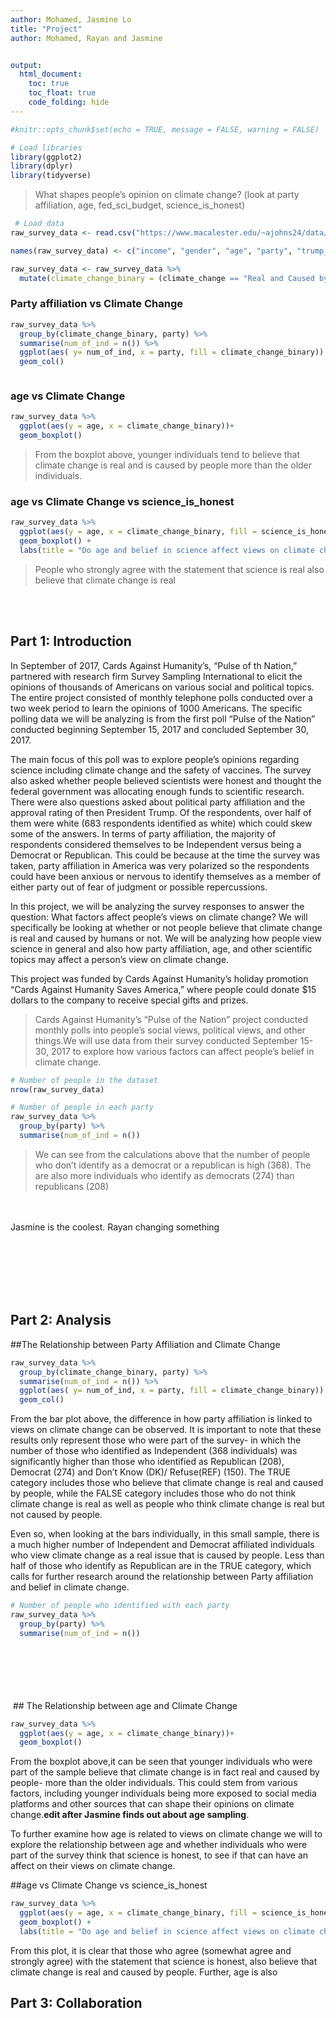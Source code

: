 ```yaml
---
author: Mohamed, Jasmine Lo
title: "Project"
author: Mohamed, Rayan and Jasmine


output: 
  html_document:
    toc: true
    toc_float: true
    code_folding: hide
---
```



```r
#knitr::opts_chunk$set(echo = TRUE, message = FALSE, warning = FALSE)

```

```r
# Load libraries
library(ggplot2)
library(dplyr)
library(tidyverse)
```
 > What shapes people’s opinion on climate change?
 (look at party affiliation, age, fed_sci_budget, science_is_honest)


```r
 # Load data
raw_survey_data <- read.csv("https://www.macalester.edu/~ajohns24/data/pulse_of_the_nation.csv")

names(raw_survey_data) <- c("income", "gender", "age", "party", "trump_approval", "education", "marital", "robots", "climate_change", "transformers", "science_is_honest", "vaccines_are_safe", "books", "ghosts", "fed_sci_budget", "earth_sun", "wise_unwise")

raw_survey_data <- raw_survey_data %>% 
  mutate(climate_change_binary = (climate_change == "Real and Caused by People"))
```

### Party affiliation vs Climate Change
```r
raw_survey_data %>%
  group_by(climate_change_binary, party) %>% 
  summarise(num_of_ind = n()) %>% 
  ggplot(aes( y= num_of_ind, x = party, fill = climate_change_binary)) +
  geom_col() 



```



### age vs Climate Change 


```r
raw_survey_data %>% 
  ggplot(aes(y = age, x = climate_change_binary))+
  geom_boxplot()
```

> From the boxplot above, younger individuals tend to believe that climate change is real and is caused by people more than the older individuals.



### age vs Climate Change vs science_is_honest

```r
raw_survey_data %>% 
  ggplot(aes(y = age, x = climate_change_binary, fill = science_is_honest))+
  geom_boxplot() +
  labs(title = "Do age and belief in science affect views on climate change?", x = "Climate change is real and caused by people", y= "Age")
```
> People who strongly agree with the statement that science is real also believe that climate change is real




\
\


## Part 1: Introduction

  In September of 2017, Cards Against Humanity's, "Pulse of th Nation," partnered with research firm Survey Sampling International to elicit the opinions of thousands of Americans on various social and political topics. The entire project consisted of monthly telephone polls conducted over a two week period to learn the opinions of 1000 Americans. The specific polling data we will be analyzing is from the first poll "Pulse of the Nation" conducted beginning September 15, 2017 and concluded September 30, 2017.
  
  The main focus of this poll was to explore people's opinions regarding science including climate change and the safety of vaccines. The survey also asked whether people believed scientists were honest and thought the federal government was allocating enough funds to scientific research. There were also questions asked about political party affiliation and the approval rating of then President Trump. Of the respondents, over half of them were white (683 respondents identified as white) which could skew some of the answers. In terms of party affiliation, the majority of respondents considered themselves to be Independent versus being a Democrat or Republican. This could be because at the time the survey was taken, party affiliation in America was very polarized so the respondents could have been anxious or nervous to identify themselves as a member of either party out of fear of judgment or possible repercussions. 
  
  In this project, we will be analyzing the survey responses to answer the question: What factors affect people's views on climate change? We will specifically be looking at whether or not people believe that climate change is real and caused by humans or not. We will be analyzing how people view science in general and also how party affiliation, age, and other scientific topics may affect a person's view on climate change. 

  This project was funded by Cards Against Humanity's holiday promotion "Cards Against Humanity Saves America," where people could donate $15 dollars to the company to receive special gifts and prizes. 



> Cards Against Humanity’s “Pulse of the Nation” project conducted monthly polls into people’s social views, political views, and other things.We will use data from their survey conducted September 15-30, 2017 to explore how various factors can affect people’s belief in climate change.


```r
# Number of people in the dataset 
nrow(raw_survey_data)

# Number of people in each party 
raw_survey_data %>%
  group_by(party) %>% 
  summarise(num_of_ind = n()) 
```


> We can see from the calculations above that the number of people who don't identify as a democrat or a republican is high (368). The are also more individuals who identify as democrats (274) than republicans (208)

\
\
Jasmine is the coolest. 
Rayan changing something

\
\
\
\
\




## Part 2: Analysis

##The Relationship between Party Affiliation and Climate Change

```r
raw_survey_data %>%
  group_by(climate_change_binary, party) %>% 
  summarise(num_of_ind = n()) %>% 
  ggplot(aes( y= num_of_ind, x = party, fill = climate_change_binary)) +
  geom_col() 
```
From the bar plot above, the difference in how party affiliation is linked to views on climate change can be observed. It is important to note that these results only represent those who were part of the survey- in which the number of those who identified as Independent (368 individuals) was significantly higher than those who identified as Republican (208), Democrat (274) and Don't Know (DK)/ Refuse(REF) (150). The TRUE category includes those who believe that climate change is real and caused by people, while the FALSE category includes those who do not think climate change is real as well as people who think climate change is real but not caused by people.

Even so, when looking at the bars individually, in this small sample, there is a much higher number of Independent and Democrat affiliated individuals who view climate change as a real issue that is caused by people. Less than half of those who identify as Republican are in the TRUE category, which calls for further research around the relationship between Party affiliation and belief in climate change.

```r
# Number of people who identified with each party 
raw_survey_data %>%
  group_by(party) %>% 
  summarise(num_of_ind = n()) 
```



\
\
\
\
\
\ ## The Relationship between age and Climate Change

```r
raw_survey_data %>% 
  ggplot(aes(y = age, x = climate_change_binary))+
  geom_boxplot()
```
From the boxplot above,it can be seen that younger individuals who were part of the sample believe that climate change is in fact real and caused by people- more than the older individuals. This could stem from various factors, including younger individuals being more exposed to social media platforms and other sources that can shape their opinions on climate change.**edit after Jasmine finds out about age sampling**.

To further examine how age is related to views on climate change we will to explore the relationship between age and whether individuals who were part of the survey think that science is honest, to see if that can have an affect on their views on climate change. 


##age vs Climate Change vs science_is_honest
```r
raw_survey_data %>% 
  ggplot(aes(y = age, x = climate_change_binary, fill = science_is_honest))+
  geom_boxplot() +
  labs(title = "Do age and belief in science affect views on climate change?", x = "Climate change is real and caused by people", y= "Age")
```
From this plot, it is clear that those who agree (somewhat agree and strongly agree) with the statement that science is honest, also believe that climate change is real and  caused by people. Further, age is also 

## Part 3: Collaboration


